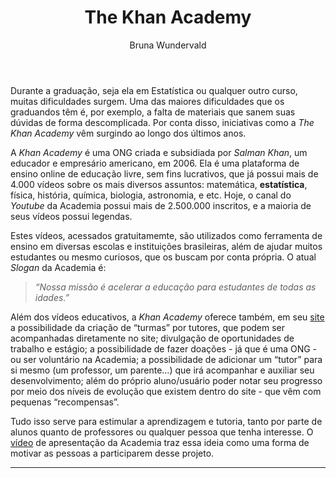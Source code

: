 % The Khan Academy
% Bruna Wundervald

  Durante a graduação, seja ela em Estatística ou qualquer outro curso, muitas 
dificuldades surgem. Uma das maiores dificuldades que os graduandos têm é, por
exemplo, a falta de materiais que sanem suas dúvidas de forma descomplicada. Por
conta disso, iniciativas como a *The Khan Academy* vêm surgindo ao longo dos 
últimos anos.
 
  A *Khan Academy* é uma ONG criada e subsidiada por *Salman Khan*, um educador 
e empresário americano, em 2006. Ela é uma plataforma de ensino online de 
educação livre, sem fins lucrativos, que já possui mais de 4.000 vídeos 
sobre os mais diversos assuntos: matemática, **estatística**, física, história,
química, biologia, astronomia, e etc. Hoje, o canal do *Youtube* da Academia
possui mais de 2.500.000 inscritos, e a maioria de seus vídeos possui legendas.
  
  Estes vídeos, acessados gratuitamemte, são utilizados como ferramenta de 
ensino em diversas escolas e instituições brasileiras, além de ajudar muitos
estudantes ou mesmo curiosos, que os buscam por conta própria. O atual 
*Slogan* da Academia é:

>	*"Nossa missão é acelerar a educação para estudantes de todas as idades."*
  
  Além dos vídeos educativos, a *Khan Academy* oferece também, em seu 
[site](https://pt.khanacademy.org/) a possibilidade da criação de "turmas" por
tutores, que podem ser acompanhadas diretamente no site; divulgação de 
oportunidades de trabalho e estágio; a possibilidade de fazer doações 
- já que é uma ONG - ou ser voluntário na Academia; a possibilidade de adicionar
um "tutor" para si mesmo (um professor, um parente...) que irá acompanhar e 
auxiliar seu desenvolvimento; além do próprio aluno/usuário poder notar seu 
progresso por meio dos níveis de evolução que existem dentro do site - que vêm 
com pequenas "recompensas". 
 
  Tudo isso serve para estimular a aprendizagem e tutoria, tanto por parte de
alunos quanto de professores ou qualquer pessoa que tenha interesse. O 
[vídeo](https://www.youtube.com/watch?v=JC82Il2cjqA) de apresentação da 
Academia traz essa ideia como uma forma de motivar as pessoas a participarem 
desse projeto. 


___________________________________________________________________________

